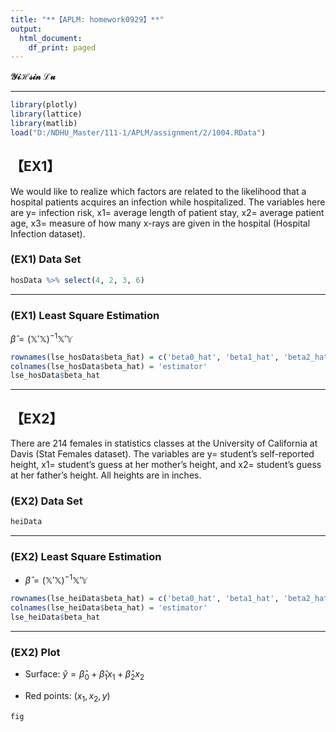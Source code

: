 ```yaml
---
title: "**【APLM: homework0929】**"
output: 
  html_document:
    df_print: paged
---
```


**$\mathcal{YiHsin}\;\mathcal{Lu}$**

****

  
```r
library(plotly)
library(lattice)
library(matlib)
load("D:/NDHU_Master/111-1/APLM/assignment/2/1004.RData")
```


## **【EX1】**
We would like to realize which factors are related to the likelihood that a hospital patients acquires an infection while hospitalized. The variables here are y= infection risk, x1= average length of patient stay, x2= average patient age, x3= measure of how many x-rays are given in the hospital (Hospital Infection dataset). 

### **(EX1) Data Set**

```r
hosData %>% select(4, 2, 3, 6)
```

****

### **(EX1) Least Square Estimation**

$\hat\beta = (\mathbb{X}'\mathbb{X})^{-1}\mathbb{X}'\mathbb{Y}$

```r
rownames(lse_hosData$beta_hat) = c('beta0_hat', 'beta1_hat', 'beta2_hat', 'beta3_hat')
colnames(lse_hosData$beta_hat) = 'estimator'
lse_hosData$beta_hat
```

****

## **【EX2】**
There are 214 females in statistics classes at the University of California at Davis (Stat Females dataset). The variables are y= student’s self-reported height, x1= student’s guess at her mother’s height, and x2= student’s guess at her father’s height. All heights are in inches.

### **(EX2) Data Set**

```r
heiData
```

****

### **(EX2) Least Square Estimation**

* $\hat\beta = (\mathbb{X}'\mathbb{X})^{-1}\mathbb{X}'\mathbb{Y}$

```r
rownames(lse_heiData$beta_hat) = c('beta0_hat', 'beta1_hat', 'beta2_hat')
colnames(lse_heiData$beta_hat) = 'estimator'
lse_heiData$beta_hat
```

****

### **(EX2) Plot**

* Surface: $\hat{y} = \hat\beta_{0}+\hat\beta_{1}x_1+\hat\beta_{2}x_2$

* Red points: $(x_1,x_2,y)$

```r
fig
```